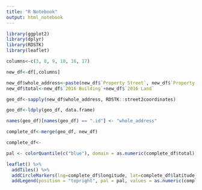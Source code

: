 ```yaml
---
title: "R Notebook"
output: html_notebook
---
```

```r
library(ggplot2)
library(dplyr)
library(RDSTK)
library(leaflet)
```

```r
columns<-c(3, 8, 9, 10, 16, 17)

new_df<-df[,columns]

new_df$whole_address<-paste(new_df$`Property Street`, new_df$`Property City`, new_df$`Property State`, new_df$`Property Zip`)
new_df$total<-new_df$`2016 Building`+new_df$`2016 Land`
```

```r
geo_df<-sapply(new_df$whole_address, RDSTK::street2coordinates)

geo_df<-ldply(geo_df, data.frame)

names(geo_df)[names(geo_df) == ".id"] <- "whole_address"

complete_df<-merge(geo_df, new_df)

complete_df<-
```

```r
pal <- colorQuantile(c("blue"), domain = as.numeric(complete_df$total))

leaflet() %>%
  addTiles() %>%
  addCircleMarkers(lng=complete_df$longitude, lat=complete_df$latitude, weight=3, radius=3, clusterOptions=NULL, opacity=.2, color=pal(complete_df$total)) %>%
  addLegend(position = "topright", pal = pal, values = as.numeric(complete_df$total))
```




